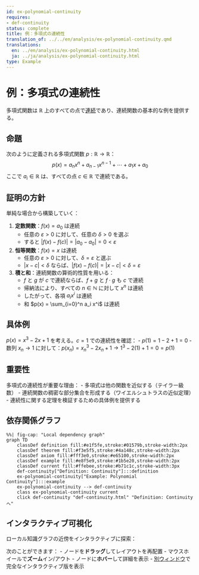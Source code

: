 ```yaml
---
id: ex-polynomial-continuity
requires:
- def-continuity
status: complete
title: 例：多項式の連続性
translation_of: ../../en/analysis/ex-polynomial-continuity.qmd
translations:
  en: ../en/analysis/ex-polynomial-continuity.html
  ja: ../ja/analysis/ex-polynomial-continuity.html
type: Example
---
```


# 例：多項式の連続性 {#ex-polynomial-continuity}

多項式関数は $\mathbb{R}$ 上のすべての点で[連続](def-continuity.qmd)であり、連続関数の基本的な例を提供する。

## 命題

次のように定義される多項式関数 $p: \mathbb{R} \to \mathbb{R}$：
$$p(x) = a_n x^n + a_{n-1} x^{n-1} + \cdots + a_1 x + a_0$$
ここで $a_i \in \mathbb{R}$ は、すべての点 $c \in \mathbb{R}$ で連続である。

## 証明の方針

単純な場合から構築していく：

1. **定数関数**：$f(x) = a_0$ は連続
   - 任意の $\varepsilon > 0$ に対して、任意の $\delta > 0$ を選ぶ
   - すると $|f(x) - f(c)| = |a_0 - a_0| = 0 < \varepsilon$

2. **恒等関数**：$f(x) = x$ は連続
   - 任意の $\varepsilon > 0$ に対して、$\delta = \varepsilon$ と選ぶ
   - $|x - c| < \delta$ ならば、$|f(x) - f(c)| = |x - c| < \delta = \varepsilon$

3. **積と和**：連続関数の算術的性質を用いる：
   - $f$ と $g$ が $c$ で連続ならば、$f + g$ と $f \cdot g$ も $c$ で連続
   - 帰納法により、すべての $n \in \mathbb{N}$ に対して $x^n$ は連続
   - したがって、各項 $a_i x^i$ は連続
   - 和 $p(x) = \sum_{i=0}^n a_i x^i$ は連続

## 具体例

$p(x) = x^3 - 2x + 1$ を考える。$c = 1$ での連続性を確認：
- $p(1) = 1 - 2 + 1 = 0$
- 数列 $x_n \to 1$ に対して：$p(x_n) = x_n^3 - 2x_n + 1 \to 1^3 - 2(1) + 1 = 0 = p(1)$

## 重要性

多項式の連続性が重要な理由：
- 多項式は他の関数を近似する（テイラー級数）
- 連続関数の稠密な部分集合を形成する（ワイエルシュトラスの近似定理）
- 連続性に関する定理を検証するための具体例を提供する

## 依存関係グラフ

```mermaid
%%| fig-cap: "Local dependency graph"
graph TD
    classDef definition fill:#e1f5fe,stroke:#01579b,stroke-width:2px
    classDef theorem fill:#f3e5f5,stroke:#4a148c,stroke-width:2px
    classDef axiom fill:#fff3e0,stroke:#e65100,stroke-width:2px
    classDef example fill:#e8f5e9,stroke:#1b5e20,stroke-width:2px
    classDef current fill:#ffebee,stroke:#b71c1c,stroke-width:3px
    def-continuity["Definition: Continuity"]:::definition
    ex-polynomial-continuity["Example: Polynomial Continuity"]:::example
    ex-polynomial-continuity --> def-continuity
    class ex-polynomial-continuity current
    click def-continuity "def-continuity.html" "Definition: Continuityへ"
```

## インタラクティブ可視化

ローカル知識グラフの近傍をインタラクティブに探索：

::: {.graph-viz data-id="ex-polynomial-continuity" data-width="700" data-height="500"}
:::

次のことができます：
- ノードを**ドラッグ**してレイアウトを再配置
- マウスホイールで**ズーム**イン/アウト
- ノードに**ホバー**して詳細を表示
- [別ウィンドウ](../../output/interactive/ex-polynomial-continuity.html){target="_blank"}で完全なインタラクティブ版を表示
